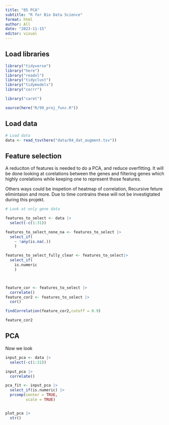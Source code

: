 ```yaml
---
title: "05 PCA"
subtitle: "R for Bio Data Science"
format: html
author: All
date: "2023-11-15"
editor: visual
---
```


## Load libraries

```r
library("tidyverse")
library("here")
library("readxl")
library("tidyclust")
library("tidymodels")
library("corrr")

library("caret")

source(here("R/99_proj_func.R"))

```

## Load data

```r
# Load data
data <- read_tsv(here("data/04_dat_augment.tsv"))
```

## Feature selection

A reduciton of features is needed to do a PCA, and reduce overfitting. It will be done looking at corelations between the genes and filtering genes which highly corelations while keeping one to represent those features.

Others ways could be inspetion of heatmap of correlation, Recursive feture elimintaion and more. Due to time contrains these will not be investigtated during this projekt.

```r
# Look at only gene data

features_to_select <- data |>
  select(-c(1:31))

features_to_select_none_na <- features_to_select |> 
  select_if(
    ~ !any(is.na(.))
    ) 

features_to_select_fully_clear <- features_to_select|>
  select_if(
    is.numeric
    )



feature_cor <- features_to_select |>
  correlate()
feature_cor2 <- features_to_select |>
  cor()

findCorrelation(feature_cor2,cutoff = 0.9)

feature_cor2

```

## PCA

Now we look

```r

input_pca <- data |>
  select(-c(1:31))

input_pca |>
  correlate()

pca_fit <- input_pca |>
  select_if(is.numeric) |>
  prcomp(center = TRUE,
         scale = TRUE)


plot_pca |>
  str()
```
